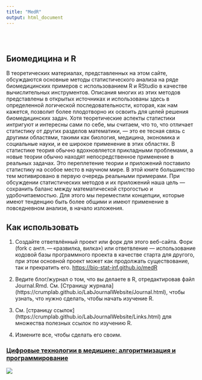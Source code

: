 ```yaml
---
title: "MedR"
output: html_document
---
```


<style type="text/css">
.title {
  display: none;
}

#getting-started img {
  margin-right: 10px;
}

</style>

<div class="row" style="padding-top: 30px;">
<div class="col-sm-6">

# **Биомедицина и  R**
В теоретических материалах, представленных на этом сайте, обсуждаются основные методы статистического анализа на ряде биомедицинских примеров с использованием R и RStudio в качестве вычислительных инструментов. Описания многих из этих методов представлены в открытых источниках и использованы здесь в определенной логической последовательности, которая, как нам кажется, позволит более плодотворно их освоить для целей решения биомедицинских задач.
Хотя теоретические аспекты статистики интригуют и интересны сами по себе, мы считаем, что то, что отличает статистику от других разделов математики, — это ее тесная связь с другими областями, такими как биология, медицина, экономика и социальные науки, и ее широкое применение в этих областях. В статистике теория обычно вдохновляется прикладными проблемами, а новые теории обычно находят непосредственное применение в реальных задачах. Это переплетение теории и приложений поставило статистику на особое место в научном мире.
В этой книге большинство тем мотивировано в первую очередь реальными примерами.
При обсуждении статистических методов и их приложений наша цель — сохранить баланс между математической строгостью и удобочитаемостью. Для этого мы переместили концепции, которые имеют тенденцию быть более общими и имеют  применение в повседневном анализе, в начало изложения.

## Как использовать

1. Создайте ответвлённый проект или форк для этого веб-сайта. Форк (fork с англ. — «развилка, вилка») или ответвление — использование кодовой базы программного проекта в качестве старта для другого, при этом основной проект может как продолжать существование, так и прекратить его. [https://bio-stat-inf.github.io/medR](https://bio-stat-inf.github.io/medR)

2. Ведите блог/журнал о том, что вы делаете в R, отредактировав файл Journal.Rmd. См. [Страницу журнала] (https://crumplab.github.io/LabJournalWebsite/Journal.html), чтобы узнать, что нужно сделать, чтобы начать изучение R.

3. См. [страницу ссылок] (https://crumplab.github.io/LabJournalWebsite/Links.html) для множества полезных ссылок по изучению R.

4. Измените все, чтобы сделать его своим.

</div>
<div class="col-sm-6">

### [Цифровые технологии в медицине: алгоритмизация и программирование](https://bio-stat-inf.github.io/medR)

<a href = "https://bio-stat-inf.github.io/medR">
![](images/logo-brain-min.png)
</a>
</div>
